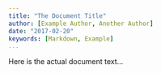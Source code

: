 ```yaml
---
title: "The Document Title"
author: [Example Author, Another Author]
date: "2017-02-20"
keywords: [Markdown, Example]
...
```


Here is the actual document text...